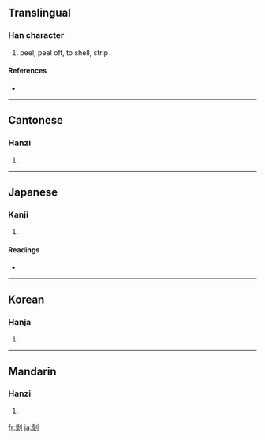 {{also|剥}}
==Translingual==

===Han character===
{{Han char|rn=18|rad=刀|as=08|sn=10|four=2210<sub>0</sub>|canj=女水中弓 (VELN)}}

# peel, peel off, to shell, strip

====References====
* {{Han ref|kx=0141.210|dkj=02049|dj=0321.040|hdz=10346.040|uh=525D|ud=21085|bh=ADE9|bd=44521}}

----

==Cantonese==

===Hanzi===
{{yue-hanzi|jyut=|y=bok1, mok1}}

# {{defn|Cantonese}}

----

==Japanese==

===Kanji===
{{ja-kanji|grade=|rs=刀08}}

# {{defn|Japanese}}

====Readings====
* {{ja-readings|on=[[はく]] (haku)|kun=[[はぐ]] (hagu), [[むく]] (muku), [[はげる]] (hageru)}}

----

==Korean==

===Hanja===
{{ko-hanja|hangeul=박|rv=bak|mr=pak}}

# {{defn|Korean}}

----

==Mandarin==

===Hanzi===
{{cmn-hanzi|sim=剥|pin=[[bō]] ([[bo1]])|wg=po<sup>1</sup>}}

# {{defn|Mandarin}}

[[fr:剝]]
[[ja:剝]]